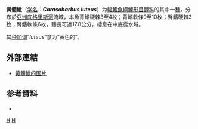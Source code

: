 {{Speciesbox
| taxon = Carasobarbus luteus
| status = NE
| status_system = IUCN3.1
| image = Carasobarbus luteus - ZooKeys-339-001-g024.jpg
| image_caption = ''Carasobarbus luteus''
| binomial_authority = [[Heckel|Heckel]], 1843
| synonyms = *''Barbus luteus''<br /><small>Heckel, 1843</small>
*''Barbus parieschanica''<br /><small>Wossughi''<br />Khoshzahmat & Etemadfar, 1983</small>
*''Systomus albus''<br /><small>Heckel, 1843</small>
*''Systomus albus alpina''<br /><small>Heckel, 1846</small>-49
*''Systomus luteus''<br /><small>Heckel, 1843</small>
}}

'''黃體魮'''（[[学名|学名]]：'''''Carasobarbus luteus'''''）为[[輻鰭魚綱|輻鰭魚綱]][[鯉形目|鯉形目]][[鲤科|鲤科]]的其中一[[種|種]]，分布於[[亞洲|亞洲]][[底格里斯河|底格里斯河]]流域，本魚背鰭硬棘3至4枚；背鰭軟條9至10枚；臀鰭硬棘3枚；臀鰭軟條6枚，體長可達17.8公分，棲息在中底從水域。

其[[种加词|种加词]]“''luteus''”意为“黄色的”。

==外部連結==
*[http://fishbase.org/Photos/ThumbnailsSummary.php?ID=54718 黃體魮的圖片]

==参考資料==
*{{FishBase_species|genus=Carasobarbus|species=luteus|year=2011|month=12}}

{{鯉形目小作品}}
{{Taxonbar}}
[[Category:Carasobarbus|H]]
[[Category:1843年描述的鱼类|H]]